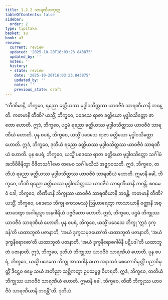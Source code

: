 ```yaml
---
title: 1.2.2 သာရဏီယသုတ္တ
tableOfContents: false
sidebar:
  order: 2
type: tipitaka
basket: su
book: a3
review:
  current: review
  updated: '2025-10-20T16:03:23.843875'
  updated_by: ''
  notes: ''
  history:
  - state: review
    date: '2025-10-20T16:03:23.843875'
    updated_by: ''
    notes: ''
    previous_state: draft
---
```



<DynamicBreadcrumb />


<ReviewStatus review={frontmatter.review} showDetails={true} />

<HypothesisAnnotation frontmatter={frontmatter} />

<Division number="12" book="a3" e="ch" v="15" p="105">

<Paragraph number="40" book="a3">
“တီဏိမာနိ, ဘိက္ခဝေ, ရညော ခတ္တိယဿ မုဒ္ဓါဝသိတ္တဿ ယာဝဇီဝံ သာရဏီယာနိ ဘဝန္တိ. ကတမာနိ တီဏိ? ယသ္မိံ, ဘိက္ခဝေ, ပဒေသေ ရာဇာ ခတ္တိယော မုဒ္ဓါဝသိတ္တော ဇာတော ဟောတိ. ဣဒံ, ဘိက္ခဝေ, ပဌမံ ရညော ခတ္တိယဿ မုဒ္ဓါဝသိတ္တဿ ယာဝဇီဝံ သာရဏီယံ ဟောတိ.
</Paragraph>

<Paragraph number="41" book="a3">
ပုန စပရံ, ဘိက္ခဝေ, ယသ္မိံ ပဒေသေ ရာဇာ ခတ္တိယော မုဒ္ဓါဝသိတ္တော ဟောတိ. ဣဒံ, ဘိက္ခဝေ, ဒုတိယံ ရညော ခတ္တိယဿ မုဒ္ဓါဝသိတ္တဿ ယာဝဇီဝံ သာရဏီယံ ဟောတိ.
</Paragraph>

<Paragraph number="42" book="a3">
ပုန စပရံ, ဘိက္ခဝေ, ယသ္မိံ ပဒေသေ ရာဇာ ခတ္တိယော မုဒ္ဓါဝသိတ္တော သင်္ဂါမံ အဘိဝိဇိနိတွာ ဝိဇိတသင်္ဂါမော တမေဝ သင်္ဂါမသီသံ အဇ္ဈာဝသတိ. ဣဒံ, ဘိက္ခဝေ, တတိယံ ရညော ခတ္တိယဿ မုဒ္ဓါဝသိတ္တဿ ယာဝဇီဝံ သာရဏီယံ ဟောတိ. ဣမာနိ ခေါ, ဘိက္ခဝေ, တီဏိ ရညော ခတ္တိယဿ မုဒ္ဓါဝသိတ္တဿ ယာဝဇီဝံ သာရဏီယာနိ ဘဝန္တိ.
</Paragraph>

<Paragraph number="43" book="a3">
ဧဝမေဝံ ခေါ, ဘိက္ခဝေ, တီဏိမာနိ ဘိက္ခုဿ ယာဝဇီဝံ သာရဏီယာနိ ဘဝန္တိ. ကတမာနိ တီဏိ? ယသ္မိံ, ဘိက္ခဝေ, ပဒေသေ ဘိက္ခု ကေသမဿုံ ဩဟာရေတွာ ကာသာယာနိ ဝတ္ထာနိ အစ္ဆာဒေတွာ အဂါရသ္မာ အနဂါရိယံ ပဗ္ဗဇိတော ဟောတိ. ဣဒံ, ဘိက္ခဝေ, ပဌမံ ဘိက္ခုဿ ယာဝဇီဝံ သာရဏီယံ ဟောတိ.
</Paragraph>

<Paragraph number="44" book="a3">
ပုန စပရံ, ဘိက္ခဝေ, ယသ္မိံ ပဒေသေ ဘိက္ခု ‘ဣဒံ ဒုက္ခန်’တိ ယထာဘူတံ ပဇာနာတိ, ‘အယံ ဒုက္ခသမုဒယော’တိ ယထာဘူတံ ပဇာနာတိ, ‘အယံ ဒုက္ခနိရောဓော’တိ ယထာဘူတံ ပဇာနာတိ, ‘အယံ ဒုက္ခနိရောဓဂါမိနီ ပဋိပဒါ’တိ ယထာဘူတံ ပဇာနာတိ. ဣဒံ, ဘိက္ခဝေ, ဒုတိယံ ဘိက္ခုဿ ယာဝဇီဝံ သာရဏီယံ ဟောတိ.
</Paragraph>

<Paragraph number="45" book="a3">
ပုန စပရံ, ဘိက္ခဝေ, ယသ္မိံ ပဒေသေ ဘိက္ခု အာသဝါနံ ခယာ အနာသဝံ စေတောဝိမုတ္တိံ ပညာဝိမုတ္တိံ ဒိဋ္ဌေဝ ဓမ္မေ သယံ အဘိညာ သစ္ဆိကတွာ ဥပသမ္ပဇ္ဇ ဝိဟရတိ. ဣဒံ, ဘိက္ခဝေ, တတိယံ ဘိက္ခုဿ ယာဝဇီဝံ သာရဏီယံ ဟောတိ. ဣမာနိ ခေါ, ဘိက္ခဝေ, တီဏိ ဘိက္ခုဿ ယာဝဇီဝံ သာရဏီယာနိ ဘဝန္တီ”တိ.

</Paragraph>
</Division>

<Paragraph number="46" type="center" book="a3">
ဒုတိယံ.
</Paragraph>